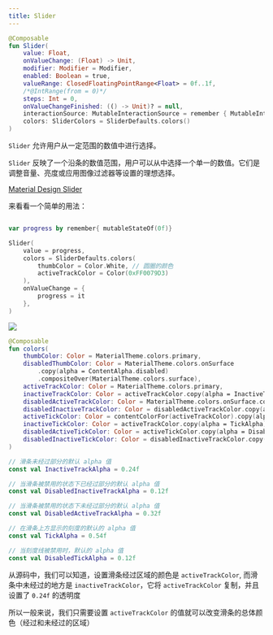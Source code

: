 ```yaml
---
title: Slider
---
```



```kotlin
@Composable
fun Slider(
    value: Float,
    onValueChange: (Float) -> Unit,
    modifier: Modifier = Modifier,
    enabled: Boolean = true,
    valueRange: ClosedFloatingPointRange<Float> = 0f..1f,
    /*@IntRange(from = 0)*/
    steps: Int = 0,
    onValueChangeFinished: (() -> Unit)? = null,
    interactionSource: MutableInteractionSource = remember { MutableInteractionSource() },
    colors: SliderColors = SliderDefaults.colors()
)
```

`Slider` 允许用户从一定范围的数值中进行选择。

`Slider` 反映了一个沿条的数值范围，用户可以从中选择一个单一的数值。它们是调整音量、亮度或应用图像过滤器等设置的理想选择。

[Material Design Slider](https://material.io/components/sliders)


来看看一个简单的用法：

``` kotlin

var progress by remember{ mutableStateOf(0f)}

Slider(
    value = progress,
    colors = SliderDefaults.colors(
        thumbColor = Color.White, // 圆圈的颜色
        activeTrackColor = Color(0xFF0079D3)
    ),
    onValueChange = {
        progress = it
    },
)
```

<img src={demoGif}/>


``` kotlin
@Composable
fun colors(
    thumbColor: Color = MaterialTheme.colors.primary,
    disabledThumbColor: Color = MaterialTheme.colors.onSurface
        .copy(alpha = ContentAlpha.disabled)
        .compositeOver(MaterialTheme.colors.surface),
    activeTrackColor: Color = MaterialTheme.colors.primary,
    inactiveTrackColor: Color = activeTrackColor.copy(alpha = InactiveTrackAlpha),
    disabledActiveTrackColor: Color = MaterialTheme.colors.onSurface.copy(alpha = DisabledActiveTrackAlpha),
    disabledInactiveTrackColor: Color = disabledActiveTrackColor.copy(alpha = DisabledInactiveTrackAlpha),
    activeTickColor: Color = contentColorFor(activeTrackColor).copy(alpha = TickAlpha),
    inactiveTickColor: Color = activeTrackColor.copy(alpha = TickAlpha),
    disabledActiveTickColor: Color = activeTickColor.copy(alpha = DisabledTickAlpha),
    disabledInactiveTickColor: Color = disabledInactiveTrackColor.copy(alpha = DisabledTickAlpha)
)
```

``` kotlin
// 滑条未经过部分的默认 alpha 值
const val InactiveTrackAlpha = 0.24f

// 当滑条被禁用的状态下已经过部分的默认 alpha 值
const val DisabledInactiveTrackAlpha = 0.12f

// 当滑条被禁用的状态下未经过部分的默认 alpha 值
const val DisabledActiveTrackAlpha = 0.32f

// 在滑条上方显示的刻度的默认的 alpha 值
const val TickAlpha = 0.54f

// 当刻度线被禁用时，默认的 alpha 值
const val DisabledTickAlpha = 0.12f
```

从源码中，我们可以知道，设置滑条经过区域的颜色是 `activeTrackColor`, 而滑条中未经过的地方是 `inactiveTrackColor`，它将 `activeTrackColor` 复制，并且设置了 `0.24f` 的透明度

所以一般来说，我们只需要设置 `activeTrackColor` 的值就可以改变滑条的总体颜色（经过和未经过的区域）

